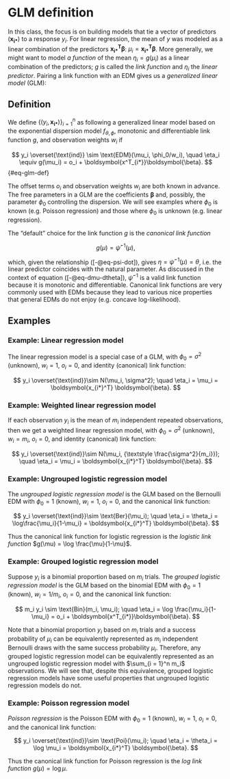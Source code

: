 # GLM definition {#sec-glm-def}

In this class, the focus is on building models that tie a vector of predictors $(\boldsymbol{x_{i*}})$ to a response $y_i$. For linear regression, the mean of $y$ was modeled as a linear combination of the predictors $\boldsymbol{x_{i*}^T} \boldsymbol{\beta}$: $\mu_i = \boldsymbol{x_{i*}^T} \boldsymbol{\beta}$. More generally, we might want to model *a function* of the mean $\eta_i = g(\mu_i)$ as a linear combination of the predictors; $g$ is called the *link function* and $\eta_i$ the *linear predictor*. Pairing a link function with an EDM gives us a *generalized linear model* (GLM):

## Definition

We define $\{(y_i, \boldsymbol{x_{i*}})\}_{i = 1}^n$ as following a generalized linear model based on the exponential dispersion model $f_{\theta, \phi}$, monotonic and differentiable link function $g$, and observation weights $w_i$ if

$$
y_i \overset{\text{ind}} \sim \text{EDM}(\mu_i, \phi_0/w_i), \quad \eta_i \equiv g(\mu_i) = o_i + \boldsymbol{x^T_{i*}}\boldsymbol{\beta}.
$$ {#eq-glm-def}

The offset terms $o_i$ and observation weights $w_i$ are both known in advance. The free parameters in a GLM are the coefficients $\boldsymbol{\beta}$ and, possibly, the parameter $\phi_0$ controlling the dispersion. We will see examples where $\phi_0$ is known (e.g. Poisson regression) and those where $\phi_0$ is unknown (e.g. linear regression).

The “default” choice for the link function $g$ is the *canonical link function*

$$
g(\mu) = \dot \psi^{-1}(\mu),
$$

which, given the relationship ([-@eq-psi-dot]), gives $\eta = \dot \psi^{-1}(\mu) = \theta$, i.e. the linear predictor coincides with the natural parameter. As discussed in the context of equation ([-@eq-dmu-dtheta]), $\dot \psi^{-1}$ is a valid link function because it is monotonic and differentiable. Canonical link functions are very commonly used with EDMs because they lead to various nice properties that general EDMs do not enjoy (e.g. concave log-likelihood).

## Examples

### Example: Linear regression model

The linear regression model is a special case of a GLM, with $\phi_0 = \sigma^2$ (unknown), $w_i = 1$, $o_i = 0$, and identity (canonical) link function:

$$
y_i \overset{\text{ind}}\sim N(\mu_i, \sigma^2); \quad \eta_i = \mu_i = \boldsymbol{x_{i*}^T} \boldsymbol{\beta}.
$$

### Example: Weighted linear regression model

If each observation $y_i$ is the mean of $m_i$ independent repeated observations, then we get a weighted linear regression model, with $\phi_0 = \sigma^2$ (unknown), $w_i = m_i$, $o_i = 0$, and identity (canonical) link function:

$$
y_i \overset{\text{ind}}\sim N(\mu_i, {\textstyle \frac{\sigma^2}{m_i}}); \quad \eta_i = \mu_i = \boldsymbol{x_{i*}^T} \boldsymbol{\beta}.
$$

### Example: Ungrouped logistic regression model

The *ungrouped logistic regression model* is the GLM based on the Bernoulli EDM with $\phi_0 = 1$ (known), $w_i = 1$, $o_i = 0$, and the canonical link function:

$$
y_i \overset{\text{ind}}\sim \text{Ber}(\mu_i); \quad \eta_i = \theta_i = \log\frac{\mu_i}{1-\mu_i} = \boldsymbol{x_{i*}^T} \boldsymbol{\beta}.
$$

Thus the canonical link function for logistic regression is the *logistic link function* $g(\mu) = \log \frac{\mu}{1-\mu}$.

### Example: Grouped logistic regression model

Suppose $y_i$ is a binomial proportion based on $m_i$ trials. The *grouped logistic regression model* is the GLM based on the binomial EDM with $\phi_0 = 1$ (known), $w_i = 1/m_i$, $o_i = 0$, and the canonical link function:

$$
m_i y_i \sim \text{Bin}(m_i, \mu_i); \quad \eta_i = \log \frac{\mu_i}{1-\mu_i} = o_i + \boldsymbol{x^T_{i*}}\boldsymbol{\beta}.
$$

Note that a binomial proportion $y_i$ based on $m_i$ trials and a success probability of $\mu_i$ can be equivalently represented as $m_i$ independent Bernoulli draws with the same success probability $\mu_i$. Therefore, any grouped logistic regression model can be equivalently represented as an ungrouped logistic regression model with $\sum_{i = 1}^n m_i$ observations. We will see that, despite this equivalence, grouped logistic regression models have some useful properties that ungrouped logistic regression models do not.

### Example: Poisson regression model

*Poisson regression* is the Poisson EDM with $\phi_0 = 1$ (known), $w_i = 1$, $o_i = 0$, and the canonical link function:

$$
y_i \overset{\text{ind}}\sim \text{Poi}(\mu_i); \quad \eta_i = \theta_i = \log \mu_i = \boldsymbol{x_{i*}^T} \boldsymbol{\beta}.
$$

Thus the canonical link function for Poisson regression is the *log link function* $g(\mu) = \log \mu$.
